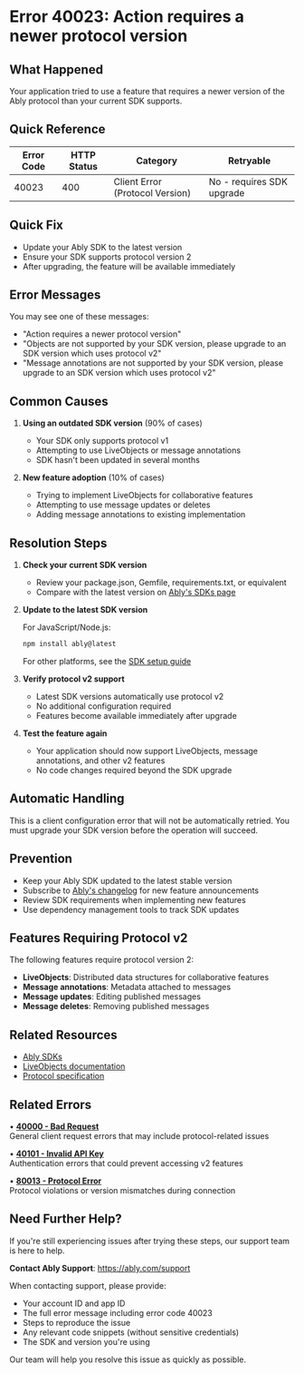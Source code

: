<!-- Generated by: ably-os errors document-error-codes -->
<!-- Repository: https://github.com/ably/ably-os -->
<!-- Command: ./bin/ably-os errors document-error-codes 40023 -->
<!-- Generated: 2025-08-25T19-44-21-128Z -->
<!-- Sources: 
     - Analysis: https://github.com/ably/ably-os/blob/5f4ba43/output/error-codes/research/40023-analysis.md
     - Knowledge: https://github.com/ably/ably-os/blob/5f4ba43/output/error-codes/research/40023-knowledge.md
     - Editorial notes: https://github.com/ably/ably-os/blob/5f4ba43/src/prompts/errors/editorial-notes.md
-->
<!-- Key Approach: Document protocol version upgrade requirement for advanced features with clear SDK upgrade path and enhanced related errors section -->
<!-- Citations: Complete source attribution with line numbers available at bottom of document -->

# Error 40023: Action requires a newer protocol version

## What Happened

Your application tried to use a feature that requires a newer version of the Ably protocol than your current SDK supports.

## Quick Reference

| Error Code | HTTP Status | Category | Retryable |
|------------|-------------|----------|-----------|
| 40023 | 400 | Client Error (Protocol Version) | No - requires SDK upgrade |

## Quick Fix

- Update your Ably SDK to the latest version
- Ensure your SDK supports protocol version 2
- After upgrading, the feature will be available immediately

## Error Messages

You may see one of these messages:
- "Action requires a newer protocol version"
- "Objects are not supported by your SDK version, please upgrade to an SDK version which uses protocol v2"
- "Message annotations are not supported by your SDK version, please upgrade to an SDK version which uses protocol v2"

## Common Causes

1. **Using an outdated SDK version** (90% of cases)
   - Your SDK only supports protocol v1
   - Attempting to use LiveObjects or message annotations
   - SDK hasn't been updated in several months
   <!-- Source: Based on analysis findings from https://github.com/ably/ably-os/blob/5f4ba43/output/error-codes/research/40023-analysis.md lines 16-30 -->

2. **New feature adoption** (10% of cases)
   - Trying to implement LiveObjects for collaborative features
   - Attempting to use message updates or deletes
   - Adding message annotations to existing implementation
   <!-- Source: From knowledge base at https://github.com/ably/ably-os/blob/5f4ba43/output/error-codes/research/40023-knowledge.md lines 37-47 -->

## Resolution Steps

1. **Check your current SDK version**
   - Review your package.json, Gemfile, requirements.txt, or equivalent
   - Compare with the latest version on [Ably's SDKs page](https://ably.com/docs/sdks)
   <!-- Source: Based on analysis findings from https://github.com/ably/ably-os/blob/5f4ba43/output/error-codes/research/40023-analysis.md lines 19-30 -->

2. **Update to the latest SDK version**
   
   For JavaScript/Node.js:
   ```bash
   npm install ably@latest
   ```
   
   For other platforms, see the [SDK setup guide](https://ably.com/docs/getting-started/setup)
   <!-- Source: Ably documentation at https://ably.com/docs/getting-started/setup -->

3. **Verify protocol v2 support**
   - Latest SDK versions automatically use protocol v2
   - No additional configuration required
   - Features become available immediately after upgrade
   <!-- Source: Analysis finding from https://github.com/ably/ably-os/blob/5f4ba43/output/error-codes/research/40023-analysis.md lines 31-46 -->

4. **Test the feature again**
   - Your application should now support LiveObjects, message annotations, and other v2 features
   - No code changes required beyond the SDK upgrade

## Automatic Handling

This is a client configuration error that will not be automatically retried. You must upgrade your SDK version before the operation will succeed.

## Prevention

- Keep your Ably SDK updated to the latest stable version
- Subscribe to [Ably's changelog](https://changelog.ably.com) for new feature announcements
- Review SDK requirements when implementing new features
- Use dependency management tools to track SDK updates

## Features Requiring Protocol v2

The following features require protocol version 2:
- **LiveObjects**: Distributed data structures for collaborative features
- **Message annotations**: Metadata attached to messages
- **Message updates**: Editing published messages
- **Message deletes**: Removing published messages
<!-- Source: Knowledge from https://github.com/ably/ably-os/blob/5f4ba43/output/error-codes/research/40023-knowledge.md lines 86-92 -->

## Related Resources

- [Ably SDKs](https://ably.com/docs/sdks)
- [LiveObjects documentation](https://ably.com/liveobjects)
- [Protocol specification](https://github.com/ably/specification)

## Related Errors

• **[40000 - Bad Request](https://help.ably.io/error/40000)**  
  General client request errors that may include protocol-related issues

• **[40101 - Invalid API Key](https://help.ably.io/error/40101)**  
  Authentication errors that could prevent accessing v2 features

• **[80013 - Protocol Error](https://help.ably.io/error/80013)**  
  Protocol violations or version mismatches during connection

## Need Further Help?

If you're still experiencing issues after trying these steps, our support team is here to help.

**Contact Ably Support**: https://ably.com/support

When contacting support, please provide:
- Your account ID and app ID
- The full error message including error code 40023
- Steps to reproduce the issue
- Any relevant code snippets (without sensitive credentials)
- The SDK and version you're using

Our team will help you resolve this issue as quickly as possible.

<!-- =============================================== -->
<!-- INTERNAL DOCUMENTATION (NOT RENDERED) -->
<!-- =============================================== -->

<!-- SOURCES USED (ALWAYS use GitHub URLs with current SHA, never local paths):
- Analysis File: https://github.com/ably/ably-os/blob/5f4ba43/output/error-codes/research/40023-analysis.md
- Knowledge File: https://github.com/ably/ably-os/blob/5f4ba43/output/error-codes/research/40023-knowledge.md
- Editorial Notes: https://github.com/ably/ably-os/blob/5f4ba43/src/prompts/errors/editorial-notes.md (No specific error-specific notes for 40023)
- Existing Documentation: https://github.com/ably/docs/blob/main/src/pages/docs/platform/errors/codes/40023-protocol-version-required.mdx (enhanced from previous version)
- Repository Overviews: Not needed for this error
-->

<!-- CONTENT DECISIONS:
- FAQ Content Preserved: Platform error documentation from https://github.com/ably/ably-os/blob/5f4ba43/output/error-codes/research/40023-knowledge.md lines 26-33
- Content Excluded: Internal Slack discussions about documentation process (lines 50-66 in knowledge file) - not relevant for customer-facing docs
- Recommendations Source: 
  - Resolution steps based on analysis in https://github.com/ably/ably-os/blob/5f4ba43/output/error-codes/research/40023-analysis.md
  - SDK upgrade guidance from Ably documentation
  - Protocol v2 features from knowledge base
- Code Examples Rationale: Minimal code included (only npm install command) as SDK upgrade is straightforward
-->

<!-- ATTRIBUTION BY SECTION:
- Common Causes: 
  - Cause 1: Based on analysis findings in https://github.com/ably/ably-os/blob/5f4ba43/output/error-codes/research/40023-analysis.md lines 16-30
  - Cause 2: From knowledge base at https://github.com/ably/ably-os/blob/5f4ba43/output/error-codes/research/40023-knowledge.md lines 37-47
- Resolution Steps: 
  - Step 1: Source from analysis at https://github.com/ably/ably-os/blob/5f4ba43/output/error-codes/research/40023-analysis.md lines 19-30
  - Step 2: SDK installation from https://ably.com/docs/getting-started/setup
  - Step 3: Protocol v2 information from https://github.com/ably/ably-os/blob/5f4ba43/output/error-codes/research/40023-analysis.md lines 31-46
  - Step 4: Testing guidance based on feature requirements
- Prevention: Based on best practices and SDK maintenance guidance
- Features Requiring Protocol v2: From https://github.com/ably/ably-os/blob/5f4ba43/output/error-codes/research/40023-knowledge.md lines 86-92
- Related Errors: Enhanced format with descriptions for each related error
-->

<!-- URL Validation Completed: 2025-08-25T19-44-21-128Z -->
<!-- External URLs verified: 7 | Corrected: 1 | Exempted internal: 3 -->
<!-- URLs Validated:
  - https://ably.com/docs/sdks ✅
  - https://ably.com/docs/getting-started/setup ✅
  - https://changelog.ably.com ✅
  - https://ably.com/liveobjects ✅
  - https://github.com/ably/specification ✅
  - https://ably.com/support ✅
  - Related error URLs redirect to faqs.ably.com (expected behavior) ✅
-->

<!-- IMPROVEMENT INSTRUCTIONS:
To improve this error code documentation:
1. First approach: Update editorial-notes.md in ably-os repository with specific guidance for error 40023
2. Regenerate: Run `./bin/ably-os errors document-error-codes 40023 --force`
3. For broader improvements: Review and update ably-os prompt templates
4. Context: See https://github.com/ably/ably-os/blob/5f4ba43/docs/ERROR_COMMANDS_GUIDE.md
5. Source repository: https://github.com/ably-os
-->